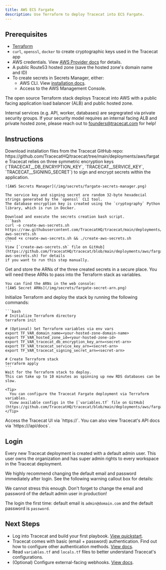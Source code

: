 ```yaml
---
title: AWS ECS Fargate
description: Use Terraform to deploy Tracecat into ECS Fargate.
---
```


## Prerequisites

- [Terraform](https://developer.hashicorp.com/terraform/tutorials/aws-get-started/install-cli)
- `curl`, `openssl`, `docker` to create cryptographic keys used in the Tracecat app
- AWS credentials. View [AWS Provider docs](https://registry.terraform.io/providers/hashicorp/aws/latest/docs) for details.
- A public Route53 hosted zone (save the hosted zone's domain name and ID)
- To create secrets in Secrets Manager, either:
  - AWS CLI. View [installation docs](https://aws.amazon.com/cli/).
  - Access to the AWS Management Console.

<Note>
The open source Terraform stack deploys Tracecat into AWS with a
public facing application load balancer (ALB) and public hosted zone.

Internal services (e.g. API, worker, databases) are segregrated via private security groups.
If your security model requires an internal facing ALB and private hosted zone,
please reach out to [founders@tracecat.com](mailto:founders@tracecat.com) for help!
</Note>

## Instructions

<Steps>
  <Step title="Download Terraform stack">
    Download installation files from the Tracecat GitHub repo: https://github.com/TracecatHQ/tracecat/tree/main/deployments/aws/fargate
  </Step>
  <Step title="Create encryption secrets for Tracecat">
    Tracecat relies on three symmetric encryption keys (`TRACECAT__DB_ENCRYPTION_KEY`, `TRACECAT__SERVICE_KEY`, `TRACECAT__SIGNING_SECRET`) to sign and encrypt secrets within the application.

    ![AWS Secrets Manager](/img/secrets/fargate-secrets-manager.png)

    The service key and signing secret are random 32-byte hexadecial strings generated by the `openssl` CLI tool.
    The database encryption key is created using the `cryptography` Python library, which is run in Docker.

    Download and execute the secrets creation bash script.
    ```bash
    curl -o create-aws-secrets.sh https://raw.githubusercontent.com/TracecatHQ/tracecat/main/deployments/aws/fargate/scripts/create-aws-secrets.sh
    chmod +x create-aws-secrets.sh && ./create-aws-secrets.sh
    ```
    View [`create-aws-secrets.sh` file on GitHub](https://github.com/TracecatHQ/tracecat/blob/main/deployments/aws/fargate/scripts/create-aws-secrets.sh) for details
    if you want to run this step manually.
  </Step>
  <Step title="Retrieve secret ARNs">
    Get and store the ARNs of the three created secrets in a secure place.
    You will need these ARNs to pass into the Terraform stack as variables.

    You can find the ARNs in the web console:
    ![AWS Secret ARNs](/img/secrets/fargate-secret-arn.png)
  </Step>
  <Step title="Deploy stack">
    Initialize Terraform and deploy the stack by running the following commands:

    ```bash
    # Initialize Terraform directory
    terraform init

    # (Optional) Set Terraform variables via env vars
    export TF_VAR_domain_name=<your-hosted-zone-domain-name>
    export TF_VAR_hosted_zone_id=<your-hosted-zone-id>
    export TF_VAR_tracecat_db_encryption_key_arn=<secret-arn>
    export TF_VAR_tracecat_service_key_arn=<secret-arn>
    export TF_VAR_tracecat_signing_secret_arn=<secret-arn>

    # Create Terraform stack
    terraform apply
    ```
    Wait for the Terraform stack to deploy.
    This can take up to 10 minutes as spinning up new RDS databases can be slow.

    <Tip>
      You can configure the Tracecat Fargate deployment via Terraform variables.
      View available configs in the [`variables.tf` file on GitHub](https://github.com/TracecatHQ/tracecat/blob/main/deployments/aws/fargate/variables.tf).
    </Tip>

  </Step>
  <Step title="Access Tracecat UI">
    Access the Tracecat UI via `https://<your-hosted-zone-domain-name>`.
    You can also view Tracecat's API docs via `https://<your-hosted-zone-domain-name>/api/docs`.
  </Step>
</Steps>

## Login

Every new Tracecat deployment is created with a default admin user.
This user owns the organization and has super admin rights to every workspace in the Tracecat deployment.

We highly recommend changing the default email and password immediately after login.
See the following warning callout box for details:

<Warning>
We cannot stress this enough. Don't forget to change the email and password of the default admin user in production!

The login the first time: default email is `admin@domain.com` and the default password is `password`.

</Warning>

## Next Steps

- Log into Tracecat and build your first playbook. [View quickstart](/quickstart).
- Tracecat comes with basic (email + password) authentication. Find out how to configure other authentication methods. [View docs](/self-hosting/authentication/introduction).
- Read `variables.tf` and `locals.tf` files to better understand Tracecat's configurations.
- (Optional) Configure external-facing webhooks. [View docs](/self-hosting/webhooks).
